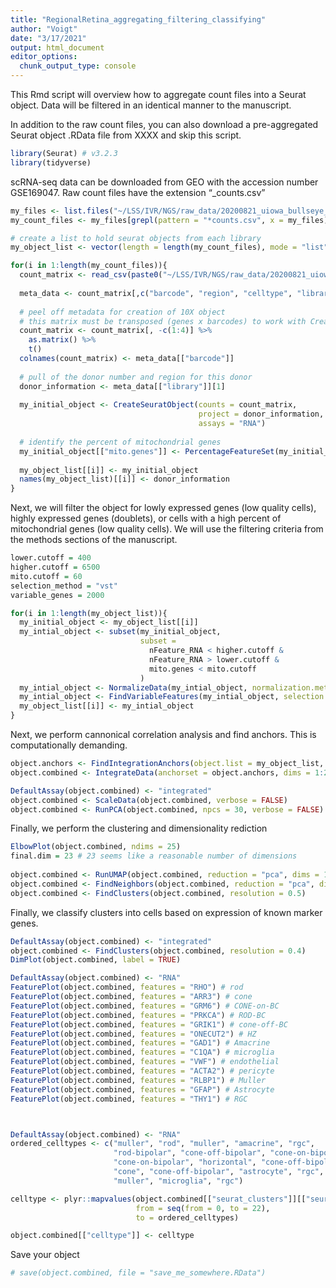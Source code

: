 ```yaml
---
title: "RegionalRetina_aggregating_filtering_classifying"
author: "Voigt"
date: "3/17/2021"
output: html_document
editor_options: 
  chunk_output_type: console
---
```



This Rmd script will overview how to aggregate count files into a Seurat object. Data will be filtered in an identical manner to the manuscript.

In addition to the raw count files, you can also download a pre-aggregated Seurat object .RData file from XXXX and skip this script.

```r
library(Seurat) # v3.2.3
library(tidyverse)
```

scRNA-seq data can be downloaded from GEO with the accession number GSE169047.
Raw count files have the extension "_counts.csv"
```r
my_files <- list.files("~/LSS/IVR/NGS/raw_data/20200821_uiowa_bullseye_retina/geo/")
my_count_files <- my_files[grepl(pattern = "*counts.csv", x = my_files)]

# create a list to hold seurat objects from each library
my_object_list <- vector(length = length(my_count_files), mode = "list")

for(i in 1:length(my_count_files)){
  count_matrix <- read_csv(paste0("~/LSS/IVR/NGS/raw_data/20200821_uiowa_bullseye_retina/geo/", my_count_files[i]))
  
  meta_data <- count_matrix[,c("barcode", "region", "celltype", "library")]
  
  # peel off metadata for creation of 10X object
  # this matrix must be transposed (genes x barcodes) to work with CreateSeuratObject
  count_matrix <- count_matrix[, -c(1:4)] %>%
    as.matrix() %>%
    t()
  colnames(count_matrix) <- meta_data[["barcode"]]
  
  # pull of the donor number and region for this donor
  donor_information <- meta_data[["library"]][1]
  
  my_initial_object <- CreateSeuratObject(counts = count_matrix,
                                          project = donor_information,
                                          assays = "RNA")
  
  # identify the percent of mitochondrial genes
  my_initial_object[["mito.genes"]] <- PercentageFeatureSet(my_initial_object, pattern = "^MT-") #
  
  my_object_list[[i]] <- my_initial_object
  names(my_object_list)[[i]] <- donor_information
}
```

Next, we will filter the object for lowly expressed genes (low quality cells), highly expressed genes (doublets), or cells with a high percent of mitochondrial genes (low quality cells). We will use the filtering criteria from the methods sections of the manuscript.
```r
lower.cutoff = 400
higher.cutoff = 6500
mito.cutoff = 60
selection_method = "vst"
variable_genes = 2000

for(i in 1:length(my_object_list)){
  my_initial_object <- my_object_list[[i]]
  my_intial_object <- subset(my_initial_object, 
                             subset = 
                               nFeature_RNA < higher.cutoff & 
                               nFeature_RNA > lower.cutoff & 
                               mito.genes < mito.cutoff
                             )
  my_intial_object <- NormalizeData(my_intial_object, normalization.method = "LogNormalize", scale.factor = 10000)
  my_intial_object <- FindVariableFeatures(my_intial_object, selection.method = selection_method, nfeatures = variable_genes)
  my_object_list[[i]] <- my_intial_object
}
```


Next, we perform cannonical correlation analysis and find anchors.
This is computationally demanding.
```r
object.anchors <- FindIntegrationAnchors(object.list = my_object_list, dims=1:25)
object.combined <- IntegrateData(anchorset = object.anchors, dims = 1:25)

DefaultAssay(object.combined) <- "integrated"
object.combined <- ScaleData(object.combined, verbose = FALSE)
object.combined <- RunPCA(object.combined, npcs = 30, verbose = FALSE)
```

Finally, we perform the clustering and dimensionality rediction
```r
ElbowPlot(object.combined, ndims = 25)
final.dim = 23 # 23 seems like a reasonable number of dimensions
  
object.combined <- RunUMAP(object.combined, reduction = "pca", dims = 1:final.dim)
object.combined <- FindNeighbors(object.combined, reduction = "pca", dims = 1:final.dim)
object.combined <- FindClusters(object.combined, resolution = 0.5)
```

Finally, we classify clusters into cells based on expression of known marker genes.
```r
DefaultAssay(object.combined) <- "integrated"
object.combined <- FindClusters(object.combined, resolution = 0.4)
DimPlot(object.combined, label = TRUE)

DefaultAssay(object.combined) <- "RNA"
FeaturePlot(object.combined, features = "RHO") # rod
FeaturePlot(object.combined, features = "ARR3") # cone
FeaturePlot(object.combined, features = "GRM6") # CONE-on-BC
FeaturePlot(object.combined, features = "PRKCA") # ROD-BC
FeaturePlot(object.combined, features = "GRIK1") # cone-off-BC
FeaturePlot(object.combined, features = "ONECUT2") # HZ
FeaturePlot(object.combined, features = "GAD1") # Amacrine
FeaturePlot(object.combined, features = "C1QA") # microglia
FeaturePlot(object.combined, features = "VWF") # endothelial
FeaturePlot(object.combined, features = "ACTA2") # pericyte
FeaturePlot(object.combined, features = "RLBP1") # Muller
FeaturePlot(object.combined, features = "GFAP") # Astrocyte
FeaturePlot(object.combined, features = "THY1") # RGC



DefaultAssay(object.combined) <- "RNA"
ordered_celltypes <- c("muller", "rod", "muller", "amacrine", "rgc", 
                       "rod-bipolar", "cone-off-bipolar", "cone-on-bipolar", "cone-on-bipolar", "cone-off-bipolar", 
                       "cone-on-bipolar", "horizontal", "cone-off-bipolar", "rgc", "endothelial",
                       "cone", "cone-off-bipolar", "astrocyte", "rgc", "pericyte", 
                       "muller", "microglia", "rgc")

celltype <- plyr::mapvalues(object.combined[["seurat_clusters"]][["seurat_clusters"]],
                            from = seq(from = 0, to = 22),
                            to = ordered_celltypes)

object.combined[["celltype"]] <- celltype
```



Save your object
```r
# save(object.combined, file = "save_me_somewhere.RData")
```



